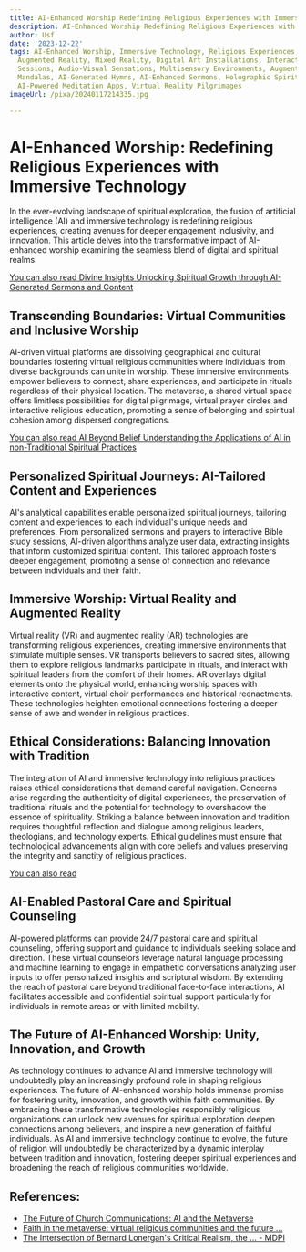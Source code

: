 ```yaml
---
title: AI-Enhanced Worship Redefining Religious Experiences with Immersive Technology
description: AI-Enhanced Worship Redefining Religious Experiences with Immersive Technology
author: Usf
date: '2023-12-22'
tags: AI-Enhanced Worship, Immersive Technology, Religious Experiences, Virtual Reality,
  Augmented Reality, Mixed Reality, Digital Art Installations, Interactive Prayer
  Sessions, Audio-Visual Sensations, Multisensory Environments, Augmented Reality
  Mandalas, AI-Generated Hymns, AI-Enhanced Sermons, Holographic Spiritual Guides,
  AI-Powered Meditation Apps, Virtual Reality Pilgrimages
imageUrl: /pixa/20240117214335.jpg

---
```

# AI-Enhanced Worship: Redefining  Religious Experiences with Immersive Technology

In the ever-evolving  landscape of  spiritual exploration, the fusion of artificial  intelligence (AI)  and immersive technology is  redefining  religious experiences, creating avenues for deeper engagement inclusivity, and innovation. This article delves into the transformative  impact of AI-enhanced worship examining  the  seamless blend of digital  and spiritual realms.

[You can also read Divine  Insights Unlocking Spiritual  Growth through AI-Generated Sermons  and Content](Divine%20Insights%20Unlocking%20Spiritual%20Growth%20through%20AI-Generated%20Sermons%20and%20Content)


## Transcending Boundaries: Virtual Communities and  Inclusive Worship

AI-driven virtual platforms are dissolving geographical and cultural boundaries  fostering virtual religious communities where  individuals from  diverse backgrounds can unite in worship. These immersive environments empower believers to connect, share experiences, and participate in rituals regardless of their  physical location. The metaverse, a shared virtual space offers limitless  possibilities for digital pilgrimage, virtual prayer circles and interactive religious education, promoting a sense of  belonging and spiritual cohesion among  dispersed  congregations.

[You can also read AI Beyond  Belief Understanding  the Applications of AI in non-Traditional  Spiritual Practices](AI%20Beyond%20Belief%20Understanding%20the%20Applications%20of%20AI%20in%20non-Traditional%20Spiritual%20Practices)


## Personalized Spiritual Journeys: AI-Tailored Content and Experiences

AI's analytical capabilities enable personalized spiritual journeys, tailoring content and experiences to each individual's unique needs and preferences. From  personalized sermons and prayers to interactive Bible study sessions, AI-driven algorithms analyze user data, extracting insights that inform customized spiritual content. This tailored approach fosters  deeper engagement, promoting a  sense of connection and relevance between individuals and their faith.

## Immersive Worship: Virtual Reality and Augmented Reality

Virtual reality (VR) and augmented reality (AR) technologies are transforming religious experiences, creating immersive environments that  stimulate multiple senses. VR transports  believers to sacred sites, allowing them to explore religious landmarks participate  in rituals, and interact with spiritual leaders from the comfort of their homes. AR overlays digital  elements onto the  physical world, enhancing  worship spaces with interactive  content, virtual  choir performances and historical reenactments. These technologies heighten emotional connections fostering a deeper sense  of awe and wonder in religious practices.

## Ethical Considerations: Balancing Innovation with Tradition

The integration of AI  and immersive technology into religious practices raises ethical considerations that demand  careful navigation. Concerns  arise regarding  the authenticity of digital experiences, the preservation of traditional rituals and the potential  for technology to overshadow the essence  of spirituality. Striking a balance between innovation and  tradition  requires thoughtful reflection and dialogue among religious leaders, theologians, and technology experts. Ethical  guidelines must ensure that technological advancements align with  core beliefs and  values preserving the integrity and sanctity of religious practices.

[You can also read ]()


## AI-Enabled Pastoral Care and Spiritual Counseling

AI-powered platforms can provide 24/7 pastoral care and spiritual counseling, offering support and guidance to  individuals seeking solace and direction. These virtual counselors leverage natural language processing and machine learning to engage in empathetic conversations analyzing  user inputs to offer personalized insights and scriptural wisdom. By extending the reach of pastoral care beyond traditional face-to-face interactions, AI facilitates accessible and confidential spiritual support particularly for individuals in  remote areas or with limited mobility.

## The Future of AI-Enhanced Worship: Unity, Innovation, and Growth

As technology continues to advance AI and immersive technology will undoubtedly play an increasingly  profound role in shaping religious experiences. The future of AI-enhanced worship holds immense promise for fostering unity, innovation, and growth within faith communities. By embracing these transformative technologies  responsibly religious organizations can unlock new avenues  for spiritual exploration deepen connections among believers, and inspire a new generation of faithful individuals. As AI and immersive technology continue to evolve, the future of religion will undoubtedly be  characterized by a dynamic interplay between tradition and innovation, fostering  deeper spiritual  experiences and broadening the reach of religious communities worldwide.

## References:
- [The Future of Church Communications: AI and the Metaverse](https://churchcommunications.com/the-future-of-church-communications-ai-and-the-metaverse/)
- [Faith in the metaverse: virtual religious communities and the future ...](https://medium.com/@intimesaves9/faith-in-the-metaverse-virtual-religious-communities-and-the-future-of-worship-e40b01caa830)
- [The Intersection of Bernard Lonergan's Critical Realism, the ... - MDPI](https://www.mdpi.com/2077-1444/14/12/1536)
